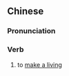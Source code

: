{{also|谋生}}
==Chinese==
{{zh-forms|s=谋生}}

===Pronunciation===
{{zh-pron
|m=móushēng
|cat=v
}}

===Verb===
{{zh-verb}}

# to [[make a living]]